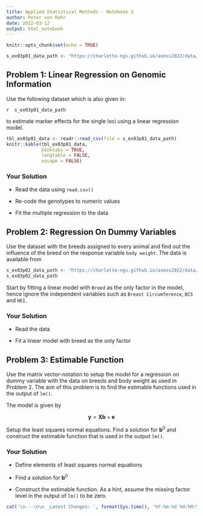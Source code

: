 ```yaml
---
title: Applied Statistical Methods - Notebook 3
author: Peter von Rohr
date: 2022-03-12
output: html_notebook
---
```



```r
knitr::opts_chunk$set(echo = TRUE)
```


```r
s_ex03p01_data_path <- "https://charlotte-ngs.github.io/asmss2022/data/asm_flem_genomic_data.csv"
```

## Problem 1: Linear Regression on Genomic Information
Use the following dataset which is also given in: 

`r  s_ex03p01_data_path`

to estimate marker effects for the single loci using a linear regression model.

```r
tbl_ex03p01_data <- readr::read_csv(file = s_ex03p01_data_path)
knitr::kable(tbl_ex03p01_data,
             booktabs = TRUE,
             longtable = FALSE,
             escape = FALSE)
```


### Your Solution

* Read the data using `read.csv()`

* Re-code the genotypes to numeric values

* Fit the multiple regression to the data






## Problem 2: Regression On Dummy Variables
Use the dataset with the breeds assigned to every animal and find out the influence of the breed on the response variable `body weight`. The data is available from

```r
s_ex03p02_data_path <- "https://charlotte-ngs.github.io/asmss2022/data/asm_bw_flem.csv"
s_ex03p02_data_path
```

Start by fitting a linear model with `Breed` as the only factor in the model, hence ignore the independent variables such as `Breast Circumference`, `BCS` and `HEI`. 

### Your Solution

* Read the data

* Fit a linear model with breed as the only factor






## Problem 3: Estimable Function
Use the matrix vector-notation to setup the model for a regression on dummy variable with the data on breeds and body weight as used in Problem 2. The aim of this problem is to find the estimable functions used in the output of `lm()`. 

The model is given by 

$$\mathbf{y} = \mathbf{Xb} + \mathbf{e}$$

Setup the least squares normal equations. Find a solution for $\mathbf{b}^0$ and construct the estimable function that is used in the output `lm()`. 

### Your Solution

* Define elements of least squares normal equations

* Find a solution for $\mathbf{b}^0$

* Construct the estimable function. As a hint, assume the missing factor level in the output of `lm()` to be zero.



 


```r
cat('\n---\n\n _Latest Changes: ', format(Sys.time(), '%Y-%m-%d %H:%M:%S'), ' (', Sys.info()['user'], ')_\n', sep = '')
```
 
